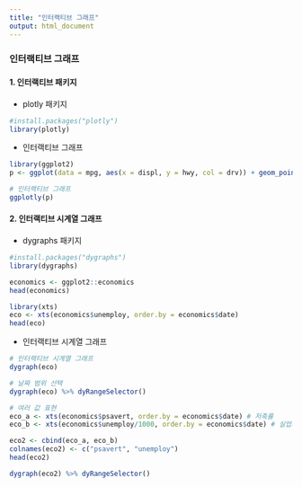 ```yaml
---
title: "인터랙티브 그래프"
output: html_document
---
```


### 인터랙티브 그래프

#### 1. 인터랙티브 패키지

-   plotly 패키지

```r
#install.packages("plotly")
library(plotly)
```

-   인터랙티브 그래프

```r
library(ggplot2)
p <- ggplot(data = mpg, aes(x = displ, y = hwy, col = drv)) + geom_point()

# 인터랙티브 그래프
ggplotly(p)
```

#### 2. 인터랙티브 시계열 그래프

-   dygraphs 패키지

```r
#install.packages("dygraphs")
library(dygraphs)
```

```r
economics <- ggplot2::economics
head(economics)
```

```r
library(xts)
eco <- xts(economics$unemploy, order.by = economics$date)
head(eco)
```

-   인터랙티브 시계열 그래프

```r
# 인터랙티브 시계열 그래프
dygraph(eco)
```

```r
# 날짜 범위 선택
dygraph(eco) %>% dyRangeSelector()
```

```r
# 여러 값 표현
eco_a <- xts(economics$psavert, order.by = economics$date) # 저축률
eco_b <- xts(economics$unemploy/1000, order.by = economics$date) # 실업자 수

eco2 <- cbind(eco_a, eco_b)
colnames(eco2) <- c("psavert", "unemploy")
head(eco2)

dygraph(eco2) %>% dyRangeSelector()
```
